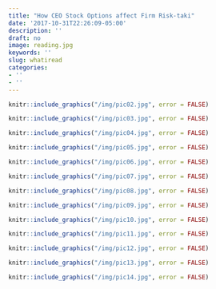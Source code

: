 ```yaml
---
title: "How CEO Stock Options affect Firm Risk-taki"
date: '2017-10-31T22:26:09-05:00'
description: ''
draft: no
image: reading.jpg
keywords: ''
slug: whatiread
categories:
- ''
- ''
---
```

    
```r
knitr::include_graphics("/img/pic02.jpg", error = FALSE)
```

```r
knitr::include_graphics("/img/pic03.jpg", error = FALSE)
```

```r
knitr::include_graphics("/img/pic04.jpg", error = FALSE)
```

```r
knitr::include_graphics("/img/pic05.jpg", error = FALSE)
```

```r
knitr::include_graphics("/img/pic06.jpg", error = FALSE)
```

```r
knitr::include_graphics("/img/pic07.jpg", error = FALSE)
```

```r
knitr::include_graphics("/img/pic08.jpg", error = FALSE)
```

```r
knitr::include_graphics("/img/pic09.jpg", error = FALSE)
```

```r
knitr::include_graphics("/img/pic10.jpg", error = FALSE)
```

```r
knitr::include_graphics("/img/pic11.jpg", error = FALSE)
```

```r
knitr::include_graphics("/img/pic12.jpg", error = FALSE)
```

```r
knitr::include_graphics("/img/pic13.jpg", error = FALSE)
```

```r
knitr::include_graphics("/img/pic14.jpg", error = FALSE)
```
